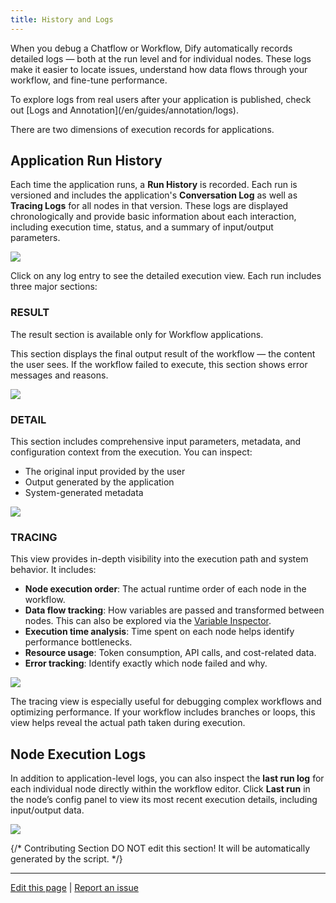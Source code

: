 ```yaml
---
title: History and Logs
---
```


When you debug a Chatflow or Workflow, Dify automatically records detailed logs — both at the run level and for individual nodes. These logs make it easier to locate issues, understand how data flows through your workflow, and fine-tune performance.

<Info>
    To explore logs from real users after your application is published, check out [Logs and Annotation](/en/guides/annotation/logs).
</Info>

There are two dimensions of execution records for applications.

## Application Run History

Each time the application runs, a **Run History** is recorded. Each run is versioned and includes the application's **Conversation Log** as well as **Tracing Logs** for all nodes in that version. These logs are displayed chronologically and provide basic information about each interaction, including execution time, status, and a summary of input/output parameters.

![](https://assets-docs.dify.ai/2025/04/08a885858cfa6e8863faac891a5be319.png)

Click on any log entry to see the detailed execution view. Each run includes three major sections:

### RESULT

<Warning>
    The result section is available only for Workflow applications.
</Warning>

This section displays the final output result of the workflow — the content the user sees. If the workflow failed to execute, this section shows error messages and reasons.

![](https://assets-docs.dify.ai/2025/06/22856751d278ffad99d0533d2d96e125.png)

### DETAIL

This section includes comprehensive input parameters, metadata, and configuration context from the execution. You can inspect:

- The original input provided by the user
- Output generated by the application
- System-generated metadata

![](https://assets-docs.dify.ai/2025/06/882b783cd843ab666f5bc3c06f78521d.png)

### TRACING

This view provides in-depth visibility into the execution path and system behavior. It includes:

- **Node execution order**: The actual runtime order of each node in the workflow.
- **Data flow tracking**: How variables are passed and transformed between nodes. This can also be explored via the [Variable Inspector](/en/guides/workflow/debug-and-preview/variable-inspect).
- **Execution time analysis**: Time spent on each node helps identify performance bottlenecks.
- **Resource usage**: Token consumption, API calls, and cost-related data.
- **Error tracking**: Identify exactly which node failed and why.

![](https://assets-docs.dify.ai/2025/06/9e614ac01b1f6e0aeadda78c91ce93b7.png)

The tracing view is especially useful for debugging complex workflows and optimizing performance. If your workflow includes branches or loops, this view helps reveal the actual path taken during execution.

## Node Execution Logs

In addition to application-level logs, you can also inspect the **last run log** for each individual node directly within the workflow editor. Click **Last run** in the node’s config panel to view its most recent execution details, including input/output data.

![](https://assets-docs.dify.ai/2025/06/9c6e57236d85f426a930424863042d7d.png)

{/*
Contributing Section
DO NOT edit this section!
It will be automatically generated by the script.
*/}

---

[Edit this page](https://github.com/langgenius/dify-docs/edit/main/en/guides/workflow/debug-and-preview/history-and-logs.mdx) | [Report an issue](https://github.com/langgenius/dify-docs/issues/new?title=Documentation%20Issue%3A%20ry-and-l&body=%23%23%20Issue%20Description%0A%3C%21--%20Please%20briefly%20describe%20the%20issue%20you%20found%20--%3E%0A%0A%23%23%20Page%20Link%0Ahttps%3A%2F%2Fgithub.com%2Flanggenius%2Fdify-docs%2Fblob%2Fmain%2Fen/guides/workflow/debug-and-preview%2Fhistory-and-logs.mdx%0A%0A%23%23%20Suggested%20Changes%0A%3C%21--%20If%20you%20have%20specific%20suggestions%20for%20changes%2C%20please%20describe%20them%20here%20--%3E%0A%0A%3C%21--%20Thank%20you%20for%20helping%20improve%20our%20documentation%21%20--%3E)

